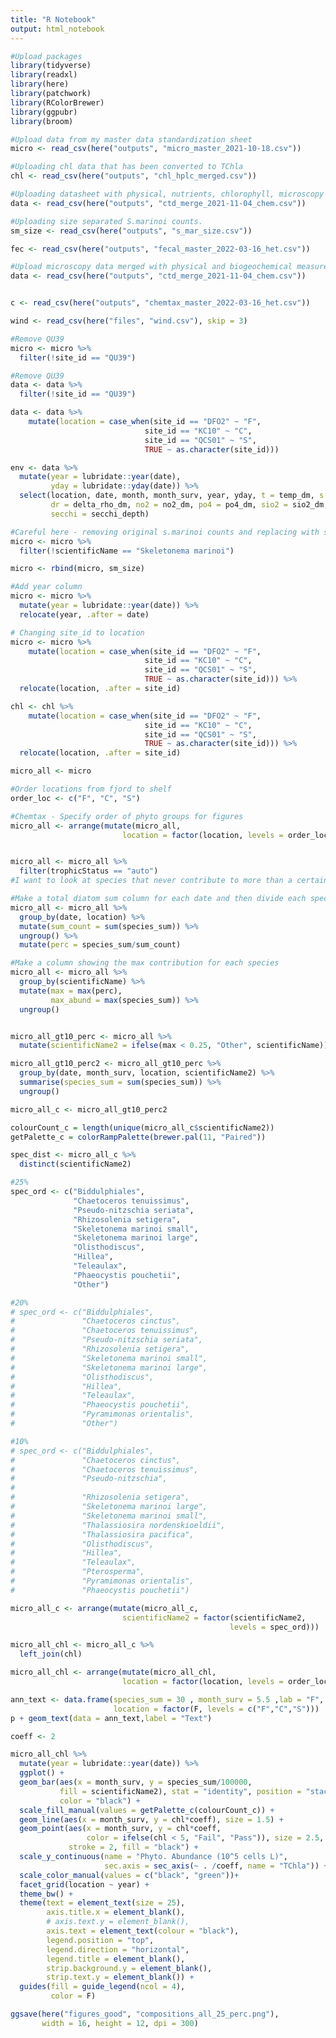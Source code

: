 ```yaml
---
title: "R Notebook"
output: html_notebook
---
```


```r
#Upload packages
library(tidyverse)
library(readxl)
library(here)
library(patchwork)
library(RColorBrewer)
library(ggpubr)
library(broom)

```

```r
#Upload data from my master data standardization sheet
micro <- read_csv(here("outputs", "micro_master_2021-10-18.csv")) 

#Uploading chl data that has been converted to TChla
chl <- read_csv(here("outputs", "chl_hplc_merged.csv"))

#Uploading datasheet with physical, nutrients, chlorophyll, microscopy and chemtax data.
data <- read_csv(here("outputs", "ctd_merge_2021-11-04_chem.csv"))

#Uploading size separated S.marinoi counts.
sm_size <- read_csv(here("outputs", "s_mar_size.csv"))

fec <- read_csv(here("outputs", "fecal_master_2022-03-16_het.csv"))

#Upload microscopy data merged with physical and biogeochemical measures
data <- read_csv(here("outputs", "ctd_merge_2021-11-04_chem.csv")) 


c <- read_csv(here("outputs", "chemtax_master_2022-03-16_het.csv"))

wind <- read_csv(here("files", "wind.csv"), skip = 3)
```

```r
#Remove QU39
micro <- micro %>% 
  filter(!site_id == "QU39")

#Remove QU39
data <- data %>% 
  filter(!site_id == "QU39")

data <- data %>% 
    mutate(location = case_when(site_id == "DFO2" ~ "F",
                              site_id == "KC10" ~ "C",
                              site_id == "QCS01" ~ "S",
                              TRUE ~ as.character(site_id)))

env <- data %>% 
  mutate(year = lubridate::year(date),
         yday = lubridate::yday(date)) %>% 
  select(location, date, month, month_surv, year, yday, t = temp_dm, s = sal_dm,
         dr = delta_rho_dm, no2 = no2_dm, po4 = po4_dm, sio2 = sio2_dm,
         secchi = secchi_depth)
```

```r

#Careful here - removing original s.marinoi counts and replacing with size separated counts. Ensure that the outputs are comparable.
micro <- micro %>% 
  filter(!scientificName == "Skeletonema marinoi")

micro <- rbind(micro, sm_size)

```

```r
#Add year column
micro <- micro %>% 
  mutate(year = lubridate::year(date)) %>% 
  relocate(year, .after = date)
```

```r
# Changing site_id to location 
micro <- micro %>% 
    mutate(location = case_when(site_id == "DFO2" ~ "F",
                              site_id == "KC10" ~ "C",
                              site_id == "QCS01" ~ "S",
                              TRUE ~ as.character(site_id))) %>% 
  relocate(location, .after = site_id)

chl <- chl %>% 
    mutate(location = case_when(site_id == "DFO2" ~ "F",
                              site_id == "KC10" ~ "C",
                              site_id == "QCS01" ~ "S",
                              TRUE ~ as.character(site_id))) %>% 
  relocate(location, .after = site_id)
```

```r
micro_all <- micro 

#Order locations from fjord to shelf
order_loc <- c("F", "C", "S")

#Chemtax - Specify order of phyto groups for figures
micro_all <- arrange(mutate(micro_all,
                         location = factor(location, levels = order_loc)))


micro_all <- micro_all %>% 
  filter(trophicStatus == "auto")
#I want to look at species that never contribute to more than a certain percentage to the total biomass

#Make a total diatom sum column for each date and then divide each species count by the total to derive a relative contribution
micro_all <- micro_all %>% 
  group_by(date, location) %>% 
  mutate(sum_count = sum(species_sum)) %>% 
  ungroup() %>% 
  mutate(perc = species_sum/sum_count)

#Make a column showing the max contribution for each species
micro_all <- micro_all %>% 
  group_by(scientificName) %>% 
  mutate(max = max(perc),
         max_abund = max(species_sum)) %>% 
  ungroup() 


micro_all_gt10_perc <- micro_all %>% 
  mutate(scientificName2 = ifelse(max < 0.25, "Other", scientificName))
```


```r
micro_all_gt10_perc2 <- micro_all_gt10_perc %>% 
  group_by(date, month_surv, location, scientificName2) %>% 
  summarise(species_sum = sum(species_sum)) %>% 
  ungroup()
```
```r
micro_all_c <- micro_all_gt10_perc2  

colourCount_c = length(unique(micro_all_c$scientificName2))
getPalette_c = colorRampPalette(brewer.pal(11, "Paired"))
```

```r
spec_dist <- micro_all_c %>% 
  distinct(scientificName2)

#25%
spec_ord <- c("Biddulphiales",
              "Chaetoceros tenuissimus",
              "Pseudo-nitzschia seriata",
              "Rhizosolenia setigera",
              "Skeletonema marinoi small",
              "Skeletonema marinoi large",
              "Olisthodiscus",
              "Hillea",
              "Teleaulax",
              "Phaeocystis pouchetii",
              "Other")

#20%
# spec_ord <- c("Biddulphiales",
#               "Chaetoceros cinctus",
#               "Chaetoceros tenuissimus",
#               "Pseudo-nitzschia seriata",
#               "Rhizosolenia setigera",
#               "Skeletonema marinoi small",
#               "Skeletonema marinoi large",
#               "Olisthodiscus",
#               "Hillea",
#               "Teleaulax",
#               "Phaeocystis pouchetii",
#               "Pyramimonas orientalis",
#               "Other")

#10%
# spec_ord <- c("Biddulphiales",
#               "Chaetoceros cinctus",
#               "Chaetoceros tenuissimus",
#               "Pseudo-nitzschia",
#               
#               "Rhizosolenia setigera",
#               "Skeletonema marinoi large",
#               "Skeletonema marinoi small",
#               "Thalassiosira nordenskioeldii",
#               "Thalassiosira pacifica",
#               "Olisthodiscus",
#               "Hillea",
#               "Teleaulax",
#               "Pterosperma",
#               "Pyramimonas orientalis",
#               "Phaeocystis pouchetii")

micro_all_c <- arrange(mutate(micro_all_c,
                         scientificName2 = factor(scientificName2,
                                                 levels = spec_ord)))
```

```r
micro_all_chl <- micro_all_c %>% 
  left_join(chl)

micro_all_chl <- arrange(mutate(micro_all_chl,
                         location = factor(location, levels = order_loc)))
```
```r
ann_text <- data.frame(species_sum = 30 , month_surv = 5.5 ,lab = "F",
                       location = factor(F, levels = c("F","C","S")))
p + geom_text(data = ann_text,label = "Text")
```




```r
coeff <- 2

micro_all_chl %>%   
  mutate(year = lubridate::year(date)) %>% 
  ggplot() + 
  geom_bar(aes(x = month_surv, y = species_sum/100000, 
           fill = scientificName2), stat = "identity", position = "stack",
           color = "black") + 
  scale_fill_manual(values = getPalette_c(colourCount_c)) + 
  geom_line(aes(x = month_surv, y = chl*coeff), size = 1.5) +
  geom_point(aes(x = month_surv, y = chl*coeff, 
                 color = ifelse(chl < 5, "Fail", "Pass")), size = 2.5, pch = 21,
             stroke = 2, fill = "black") +
  scale_y_continuous(name = "Phyto. Abundance (10^5 cells L)",
                     sec.axis = sec_axis(~ . /coeff, name = "TChla")) +
  scale_color_manual(values = c("black", "green"))+
  facet_grid(location ~ year) +
  theme_bw() +
  theme(text = element_text(size = 25),
        axis.title.x = element_blank(),
        # axis.text.y = element_blank(),
        axis.text = element_text(colour = "black"),
        legend.position = "top",
        legend.direction = "horizontal",
        legend.title = element_blank(),
        strip.background.y = element_blank(),
        strip.text.y = element_blank()) +
  guides(fill = guide_legend(ncol = 4),
         color = F)

ggsave(here("figures_good", "compositions_all_25_perc.png"),
       width = 16, height = 12, dpi = 300)
```





